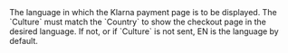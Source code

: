   
<ResponseField name="Culture" type="string" >  
<FormatIso6391Alpha2TwoLetterLanguageCode />    
The language in which the Klarna payment page is to be displayed.  
The `Culture` must match the `Country` to show the checkout page in the desired language. If not, or if `Culture` is not sent, EN is the language by default.  
</ResponseField>